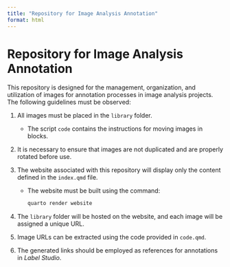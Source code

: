 ```yaml
---
title: "Repository for Image Analysis Annotation"
format: html
---
```


# Repository for Image Analysis Annotation

This repository is designed for the management, organization, and utilization of images for annotation processes in image analysis projects. The following guidelines must be observed:

1. All images must be placed in the `library` folder.  
   - The script `code` contains the instructions for moving images in blocks.

2. It is necessary to ensure that images are not duplicated and are properly rotated before use.

3. The website associated with this repository will display only the content defined in the `index.qmd` file.  
   - The website must be built using the command:  
     ```bash
     quarto render website
     ```

4. The `library` folder will be hosted on the website, and each image will be assigned a unique URL.

5. Image URLs can be extracted using the code provided in `code.qmd`.

6. The generated links should be employed as references for annotations in *Label Studio*.


